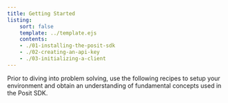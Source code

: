 ```yaml
---
title: Getting Started
listing:
    sort: false
    template: ../template.ejs
    contents:
    - ./01-installing-the-posit-sdk
    - ./02-creating-an-api-key
    - ./03-initializing-a-client
---
```


Prior to diving into problem solving, use the following recipes to setup your environment and obtain an understanding of fundamental concepts used in the Posit SDK.
